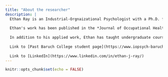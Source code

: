 ```yaml
---
title: "About the researcher"
description: |
  Ethan Ray is an Industrial-Orgnaizational Psychologist with a Ph.D. from the Graduate Center, City University of New York. He specializes in employee assessment, talent management, and organizational well-being, with a strong focus on leveraging behavioral science and data to drive meaningful change in the workplace. His research has explored the intersection of technology and work, including asynchronous video interviews, remote leadership, and employee engagement. His [doctoral disseration](https://academicworks.cuny.edu/gc_etds/6107/) studied the effectiveness of leadership behaviors on employees' perceptions of leaders in varying distanced work arrangements. 
  
  Ethan's work has been published in the *Journal of Occupational Health Psychology* and presented at national conferences such as SIOP, APA, IPAC). He has partnered with Fortune 500 companies and high-growth tech firms to lead initiatives in performance management, employee listening, and leadership development. Currently, he serves as a Senior People Scientist at Culture Amp where he advises global organizations on evidence-based strategies to improve employee and manager experiences through feedback and behavioral insights.
  
  In addition to his applied work, Ethan has taught undergraduate courses at Baruch College, including Industrial-Organizational Psychology, Research Methods, and Statistics for the Social Sciences. He brings a unique blend of academic rigor and practical experience to everything he does, helping organizations turn complex data into clear, actionable strategies that support people and business outcomes alike.
  
  Link to [Past Baruch College student page](https://www.iopsych-baruch.com/ethan-ray)
  
  Link to [LinkedIn](https://www.linkedin.com/in/ethan-j-ray/)
---
```


```r
knitr::opts_chunk$set(echo = FALSE)
```
